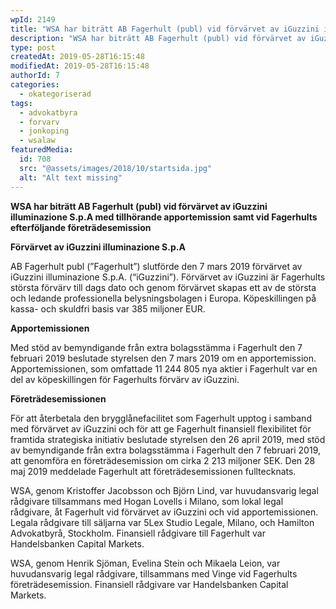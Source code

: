 ```yaml
---
wpId: 2149
title: "WSA har biträtt AB Fagerhult (publ) vid förvärvet av iGuzzini illuminazione S.p.A"
description: "WSA har biträtt AB Fagerhult (publ) vid förvärvet av iGuzzini illuminazione S.p.A med tillhörande apportemission samt vid Fagerhults efterföljande företrädesemission"
type: post
createdAt: 2019-05-28T16:15:48
modifiedAt: 2019-05-28T16:15:48
authorId: 7
categories:
  - okategoriserad
tags:
  - advokatbyra
  - forvarv
  - jonkoping
  - wsalaw
featuredMedia:
  id: 708
  src: "@assets/images/2018/10/startsida.jpg"
  alt: "Alt text missing"
---
```


**WSA har biträtt AB Fagerhult (publ) vid förvärvet av iGuzzini illuminazione S.p.A med tillhörande apportemission samt vid Fagerhults efterföljande företrädesemission**

**Förvärvet av iGuzzini illuminazione S.p.A**

AB Fagerhult publ (”Fagerhult”) slutförde den 7 mars 2019 förvärvet av iGuzzini illuminazione S.p.A. (“iGuzzini”). Förvärvet av iGuzzini är Fagerhults största förvärv till dags dato och genom förvärvet skapas ett av de största och ledande professionella belysningsbolagen i Europa. Köpeskillingen på kassa- och skuldfri basis var 385 miljoner EUR.

**Apportemissionen**

Med stöd av bemyndigande från extra bolagsstämma i Fagerhult den 7 februari 2019 beslutade styrelsen den 7 mars 2019 om en apportemission. Apportemissionen, som omfattade 11 244 805 nya aktier i Fagerhult var en del av köpeskillingen för Fagerhults förvärv av iGuzzini.

**Företrädesemissionen**

För att återbetala den brygglånefacilitet som Fagerhult upptog i samband med förvärvet av iGuzzini och för att ge Fagerhult finansiell flexibilitet för framtida strategiska initiativ beslutade styrelsen den 26 april 2019, med stöd av bemyndigande från extra bolagsstämma i Fagerhult den 7 februari 2019, att genomföra en företrädesemission om cirka 2 213 miljoner SEK. Den 28 maj 2019 meddelade Fagerhult att företrädesemissionen fulltecknats.

WSA, genom Kristoffer Jacobsson och Björn Lind, var huvudansvarig legal rådgivare tillsammans med Hogan Lovells i Milano, som lokal legal rådgivare, åt Fagerhult vid förvärvet av iGuzzini och vid apportemissionen. Legala rådgivare till säljarna var 5Lex Studio Legale, Milano, och Hamilton Advokatbyrå, Stockholm. Finansiell rådgivare till Fagerhult var Handelsbanken Capital Markets.

WSA, genom Henrik Sjöman, Evelina Stein och Mikaela Leion, var huvudansvarig legal rådgivare, tillsammans med Vinge vid Fagerhults företrädesemission. Finansiell rådgivare var Handelsbanken Capital Markets.
